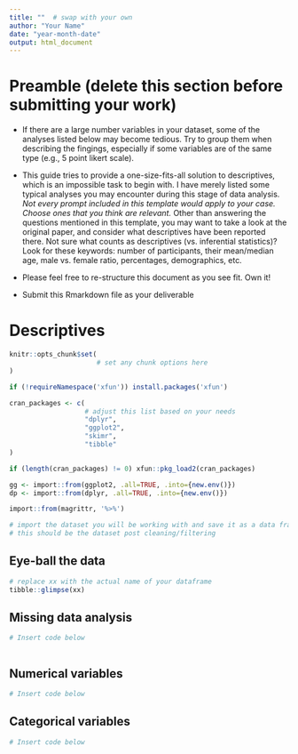 ```yaml
---
title: ""  # swap with your own
author: "Your Name"
date: "year-month-date"
output: html_document
---
```


# Preamble (delete this section before submitting your work)

- If there are a large number variables in your dataset, 
  some of the analyses listed below may become tedious. 
  Try to group them when describing the fingings, 
  especially if some variables are of the same type (e.g., 5 point likert scale).

- This guide tries to provide a one-size-fits-all solution to descriptives, 
  which is an impossible task to begin with. 
  I have merely listed some typical analyses 
  you may encounter during this stage of data analysis. 
  *Not every prompt included in this template would apply to your case.*
  *Choose ones that you think are relevant.*
  Other than answering the questions mentioned in this template, 
  you may want to take a look at the original paper, 
  and consider what descriptives have been reported there. 
  Not sure what counts as descriptives (vs. inferential statistics)? 
  Look for these keywords: 
  number of participants, 
  their mean/median age, 
  male vs. female ratio, 
  percentages, 
  demographics, etc.

- Please feel free to re-structure this document as you see fit. Own it!

- Submit this Rmarkdown file as your deliverable

# Descriptives

```r
knitr::opts_chunk$set(
                      # set any chunk options here
)
```

```r
if (!requireNamespace('xfun')) install.packages('xfun')

cran_packages <- c(
                   # adjust this list based on your needs
                   "dplyr", 
                   "ggplot2", 
                   "skimr",
                   "tibble"
)

if (length(cran_packages) != 0) xfun::pkg_load2(cran_packages)

gg <- import::from(ggplot2, .all=TRUE, .into={new.env()})
dp <- import::from(dplyr, .all=TRUE, .into={new.env()})

import::from(magrittr, '%>%')
```

```r
# import the dataset you will be working with and save it as a data frame
# this should be the dataset post cleaning/filtering

```



## Eye-ball the data

```r
# replace xx with the actual name of your dataframe
tibble::glimpse(xx)
```


<!-- - Include a description of each variable, in plain English.  -->
<!--   For example,  -->
<!--   *lifeExp – Average life expectancy in each country, measured in years.*  -->
<!--   In the description, you may address: -->
<!--  -->
<!--     - What does this variable measure? -->
<!--  -->
<!--     - Is this a numerical/continous variable or a categorical varialbe/factor? -->
<!--  -->
<!--     - If this is a numerical variable, what is the unit of the measurement? -->
<!--  -->
<!--     - Is this a variable you plan to use it in the replication analyses?  -->
<!--       This question is intended for those of you  -->
<!--       who may be working with a dataset which has more variables than what you need. -->
<!--       But if you still have many variables in this data drame  -->
<!--       that are irrelevant to your analysis,  -->
<!--       then you might want to go back to the data cleaning stage. -->



## Missing data analysis

```r
# Insert code below



```

<!-- For each key variable,  -->
<!-- investigate whether there is any missing value  -->
<!-- (empty cell, or NA, or any other types of illegitimate values).  -->
<!-- Report missingness on each variable: how many values are missing in each column. -->


## Numerical variables

<!-- For each numerical variable: -->
<!--  -->
<!-- - Calculate mean, standard deviation, minimum, maximum -->
<!--  -->
<!-- - Plot histogram and boxplot -->

```r
# Insert code below

```


<!-- Discuss any notable findings. 
For example, is the distribution of any variable clearly not normal? -->




## Categorical variables

<!-- For each categorical variable/factor: -->
<!--  -->
<!-- - List levels of this variable -->
<!--  -->
<!-- - Provide a frequency table -->

```r
# Insert code below

```



<!-- Discuss any notable findings. 
For example, is the frequency of observations 
for a certain level on a variable particularly low, e.g., smaller than 5? -->


